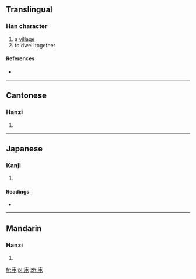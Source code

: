 ==Translingual==

===Han character===
{{Han char|rn=53|rad=广|as=04|sn=7|four=0021<sub>7</sub>|canj=戈心山 (IPU)}}

# a [[village]]
# to dwell together

====References====
* {{Han ref|kx=0343.230|dkj=09241|dj=0653.100|hdz=20874.040|uh=5E89|ud=24201|bh=CACE|bd=51918}}

----

==Cantonese==

===Hanzi===
{{yue-hanzi|jyut=|y=tyun4}}

# {{defn|lang=yue|sort=广04}}

----

==Japanese==

===Kanji===
{{ja-kanji|grade=|rs=广04}}

# {{defn|lang=ja|sort=广04}}

====Readings====
* {{ja-readings|on=[[とん]] (ton), [[どん]] (don)|kun=}}

----

==Mandarin==

===Hanzi===
{{cmn-hanzi|pin=[[dùn]] ([[dun4]])|wg=tun<sup>4</sup>}}

# {{defn|lang=cmn|sort=广04}}

[[fr:庉]]
[[pl:庉]]
[[zh:庉]]